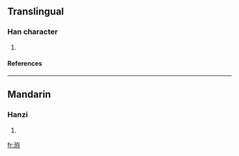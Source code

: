 ==Translingual==
===Han character===
{{Han char|rn=96|rad=玉|as=06|sn=10|four=1414<sub>7</sub>|canj=一土大中木 (MGKLD), X一土大中 (XMGKL)}}
# {{defn|Han|sort=玉06}}
====References====
{{Han ref|kx=0730.130|dkj=20939|hdz=21110.070|uh=73D4|ud=29652|bh=D2B6|bd=53942}}

----
==Mandarin==
===Hanzi===
{{cmn-hanzi|pin=[[jiàn]] (jian4)|wg=chien<sup>4</sup>}}
# {{defn|Mandarin}}

[[fr:珔]]